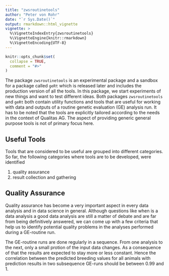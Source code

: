 ```yaml
---
title: "zwsroutinetools"
author: "Peter von Rohr"
date: "`r Sys.Date()`"
output: rmarkdown::html_vignette
vignette: >
  %\VignetteIndexEntry{zwsroutinetools}
  %\VignetteEngine{knitr::rmarkdown}
  %\VignetteEncoding{UTF-8}
---
```


```r
knitr::opts_chunk$set(
  collapse = TRUE,
  comment = "#>"
)
```


The package `zwsroutinetools` is an experimental package and a sandbox for a package called `geRt` which is released later and includes the production version of all the tools. In this package, we start experiments of new things and want to test different ideas. Both packages `zwsroutinetools` and `geRt` both contain utility functions and tools that are useful for working with data and outputs of a routine genetic evaluation (GE) analysis run. It has to be noted that the tools are explicitly tailored according to the needs in the context of Qualitas AG. The aspect of providing generic general purpose tools is not of primary focus here. 


## Useful Tools
Tools that are considered to be useful are grouped into different categories. So far, the following categories where tools are to be developed, were identified

1. quality assurance
2. result collection and gathering


## Quality Assurance
Quality assurance has become a very important aspect in every data analysis and in data science in general. Although questions like when is a data analysis a good data analysis are still a matter of debate and are far from being definitively answered, we can come up with a few criteria that help us to identify potential quality problems in the analyses performed during a GE-routine run.

The GE-routine runs are done regularly in a sequence. From one analysis to the next, only a small protion of the input data changes. As a consequence of that the results are expected to stay more or less constant. Hence the correlation between the predicted breeding values for all animals with prediction results in two subsequence GE-runs should be between $0.99$ and $1$.  





